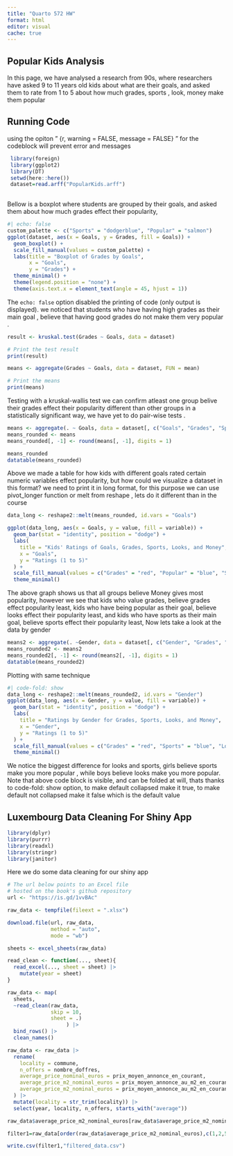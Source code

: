 ```yaml
---
title: "Quarto 572 HW"
format: html
editor: visual
cache: true
---
```


## Popular Kids Analysis

In this page, we have analysed a research from 90s, where researchers have asked 9 to 11 years old kids about what are their goals, and asked them to rate from 1 to 5 about how much grades, sports , look, money make them popular

## Running Code

using the opiton " {r, warning = FALSE, message = FALSE} " for the codeblock will prevent error and messages

```r
 library(foreign)
 library(ggplot2)
 library(DT)
 setwd(here::here()) 
 dataset=read.arff("PopularKids.arff")
 
```

Bellow is a boxplot where students are grouped by their goals, and asked them about how much grades effect their popularity,

```r
#| echo: false
custom_palette <- c("Sports" = "dodgerblue", "Popular" = "salmon")
ggplot(dataset, aes(x = Goals, y = Grades, fill = Goals)) +
  geom_boxplot() +
  scale_fill_manual(values = custom_palette) +
  labs(title = "Boxplot of Grades by Goals",
       x = "Goals",
       y = "Grades") +
  theme_minimal() +
  theme(legend.position = "none") +
  theme(axis.text.x = element_text(angle = 45, hjust = 1))
```

The `echo: false` option disabled the printing of code (only output is displayed). we noticed that students who have having high grades as their main goal , believe that having good grades do not make them very popular .

```r
result <- kruskal.test(Grades ~ Goals, data = dataset)

# Print the test result
print(result)

means <- aggregate(Grades ~ Goals, data = dataset, FUN = mean)

# Print the means
print(means) 

```

Testing with a kruskal-wallis test we can confirm atleast one group belive their grades effect their popularity different than other groups in a statistically significant way, we have yet to do pair-wise tests .

```r

means <- aggregate(. ~ Goals, data = dataset[, c("Goals", "Grades", "Sports", "Looks", "Money")], FUN = mean)
means_rounded <- means
means_rounded[, -1] <- round(means[, -1], digits = 1)

means_rounded
datatable(means_rounded)

```

Above we made a table for how kids with different goals rated certain numeric variables effect popularity, but how could we visualize a dataset in this format? we need to print it in long format, for this purpose we can use pivot_longer function or melt from reshape , lets do it different than in the course

```r
data_long <- reshape2::melt(means_rounded, id.vars = "Goals")

ggplot(data_long, aes(x = Goals, y = value, fill = variable)) +
  geom_bar(stat = "identity", position = "dodge") +
  labs(
    title = "Kids' Ratings of Goals, Grades, Sports, Looks, and Money",
    x = "Goals",
    y = "Ratings (1 to 5)"
  ) +
  scale_fill_manual(values = c("Grades" = "red", "Popular" = "blue", "Sports" = "green", "Looks" = "orange", "Money" = "purple")) +
  theme_minimal()
```

The above graph shows us that all groups believe Money gives most popularity, however we see that kids who value grades, believe grades effect popularity least, kids who have being popular as their goal, believe looks effect their popularity least, and kids who have sports as their main goal, believe sports effect their popularity least, Now lets take a look at the data by gender

```r


means2 <- aggregate(. ~Gender, data = dataset[, c("Gender", "Grades", "Sports", "Looks", "Money")], FUN = mean)
means_rounded2 <- means2
means_rounded2[, -1] <- round(means2[, -1], digits = 1)
datatable(means_rounded2)
```

Plotting with same technique

```r
#| code-fold: show
data_long <- reshape2::melt(means_rounded2, id.vars = "Gender")
ggplot(data_long, aes(x = Gender, y = value, fill = variable)) +
  geom_bar(stat = "identity", position = "dodge") +
  labs(
    title = "Ratings by Gender for Grades, Sports, Looks, and Money",
    x = "Gender",
    y = "Ratings (1 to 5)"
  ) +
  scale_fill_manual(values = c("Grades" = "red", "Sports" = "blue", "Looks" = "green", "Money" = "orange")) +
  theme_minimal()
```

We notice the biggest difference for looks and sports, girls believe sports make you more popular , while boys believe looks make you more popular. Note that above code block is visible, and can be folded at will, thats thanks to code-fold: show option, to make default collapsed make it true, to make default not collapsed make it false which is the default value

## Luxembourg Data Cleaning For Shiny App

```r
library(dplyr)
library(purrr)
library(readxl)
library(stringr)
library(janitor)

```

Here we do some data cleaning for our shiny app

```r
# The url below points to an Excel file
# hosted on the book's github repository
url <- "https://is.gd/1vvBAc"

raw_data <- tempfile(fileext = ".xlsx")

download.file(url, raw_data,
              method = "auto",
              mode = "wb")

sheets <- excel_sheets(raw_data)

read_clean <- function(..., sheet){
  read_excel(..., sheet = sheet) |>
    mutate(year = sheet)
}

raw_data <- map(
  sheets,
  ~read_clean(raw_data,
              skip = 10,
              sheet = .)
                   ) |>
  bind_rows() |>
  clean_names()

raw_data <- raw_data |>
  rename(
    locality = commune,
    n_offers = nombre_doffres,
    average_price_nominal_euros = prix_moyen_annonce_en_courant,
    average_price_m2_nominal_euros = prix_moyen_annonce_au_m2_en_courant,
    average_price_m2_nominal_euros = prix_moyen_annonce_au_m2_en_courant
  ) |>
  mutate(locality = str_trim(locality)) |>
  select(year, locality, n_offers, starts_with("average"))


```

```r
raw_data$average_price_m2_nominal_euros[raw_data$average_price_m2_nominal_euros=="*"]=NA
```

```r
filter1=raw_data[order(raw_data$average_price_m2_nominal_euros),c(1,2,5)]

write.csv(filter1,"filtered_data.csv")
```
